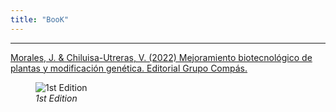 ```yaml
---
title: "BooK"
---
```

___

[Morales, J. & Chiluisa-Utreras, V. (2022) Mejoramiento biotecnológico de plantas y modificación genética. Editorial Grupo Compás.](https://www.google.com/url?sa=t&rct=j&q=&esrc=s&source=web&cd=&cad=rja&uact=8&ved=2ahUKEwjT_qipkJv_AhUbTDABHQnJBcQQFnoECAwQAQ&url=http%3A%2F%2F142.93.18.15%3A8080%2Fjspui%2Fbitstream%2F123456789%2F794%2F1%2FGENNBIO_JMorales_Libro_2022%2520%25281%2529.pdf&usg=AOvVaw23645rIb6ZYxKF6J2H7I-r)

![*1st Edition*](C:\Users\Dell\Desktop\GENNBIO.github.io\Book.jpg)